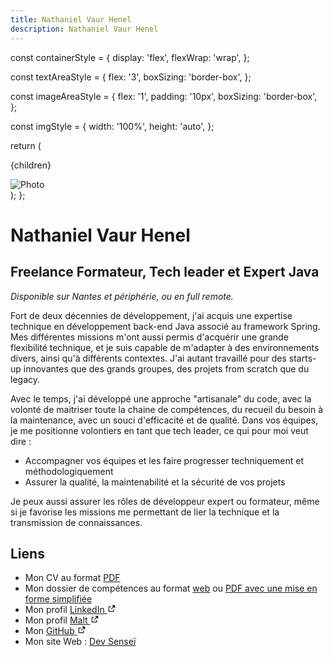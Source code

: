 ```yaml
---
title: Nathaniel Vaur Henel
description: Nathaniel Vaur Henel
---
```


  const containerStyle = {
    display: 'flex',
    flexWrap: 'wrap',
  };

  const textAreaStyle = {
    flex: '3',
    boxSizing: 'border-box',
  };

  const imageAreaStyle = {
    flex: '1',
    padding: '10px',
    boxSizing: 'border-box',
  };

  const imgStyle = {
    width: '100%',
    height: 'auto',
  };

  return (
    <div style={containerStyle}>
      <div style={textAreaStyle}>
        <p>{children}</p>
      </div>
      <div style={imageAreaStyle}>
        <img src={image} alt="Photo" style={imgStyle} />
      </div>
    </div>
  );
};

# Nathaniel Vaur Henel

## Freelance Formateur, Tech leader et Expert Java

_Disponible sur Nantes et périphérie, ou en full remote._

<Intro image="/crafters/nathaniel-vaur-henel/photo.jpg">
Fort de deux décennies de développement, j'ai acquis une expertise technique en développement back-end Java associé au framework Spring.
Mes différentes missions m'ont aussi permis d'acquérir une grande flexibilité technique, et je suis capable de m'adapter à des environnements divers, ainsi qu'à différents contextes.
J'ai autant travaillé pour des starts-up innovantes que des grands groupes, des projets from scratch que du legacy.

Avec le temps, j'ai développé une approche "artisanale" du code, avec la volonté de maitriser toute la chaine de compétences, du recueil du besoin à la maintenance, avec un souci d'efficacité et de qualité.
</Intro >
Dans vos équipes, je me positionne volontiers en tant que tech leader, ce qui pour moi veut dire :
- Accompagner vos équipes et les faire progresser techniquement et méthodologiquement
- Assurer la qualité, la maintenabilité et la sécurité de vos projets

Je peux aussi assurer les rôles de développeur expert ou formateur, même si je favorise les missions me permettant de lier la technique et la transmission de connaissances.

## Liens

- Mon CV au format [PDF](Nathaniel_Vaur_Henel-CV.pdf)
- Mon dossier de compétences au format [web](dossier_competences.md) ou [PDF avec une mise en forme simplifiée](Nathaniel_Vaur_Henel-dossier_competences.pdf)
- Mon profil [LinkedIn <svg xmlns="http://www.w3.org/2000/svg" width="1em" height="1em" viewBox="0 0 24 24"><path fill="currentColor" d="M10 6v2H5v11h11v-5h2v6a1 1 0 0 1-1 1H4a1 1 0 0 1-1-1V7a1 1 0 0 1 1-1zm11-3v9l-3.794-3.793l-5.999 6l-1.414-1.414l5.999-6L12 3z"/></svg>](https://www.linkedin.com/in/nathaniel-vaur-henel/)
- Mon profil [Malt <svg xmlns="http://www.w3.org/2000/svg" width="1em" height="1em" viewBox="0 0 24 24"><path fill="currentColor" d="M10 6v2H5v11h11v-5h2v6a1 1 0 0 1-1 1H4a1 1 0 0 1-1-1V7a1 1 0 0 1 1-1zm11-3v9l-3.794-3.793l-5.999 6l-1.414-1.414l5.999-6L12 3z"/></svg>](https://www.malt.fr/profile/nathanielvaurhenel)
- Mon [GitHub <svg xmlns="http://www.w3.org/2000/svg" width="1em" height="1em" viewBox="0 0 24 24"><path fill="currentColor" d="M10 6v2H5v11h11v-5h2v6a1 1 0 0 1-1 1H4a1 1 0 0 1-1-1V7a1 1 0 0 1 1-1zm11-3v9l-3.794-3.793l-5.999 6l-1.414-1.414l5.999-6L12 3z"/></svg>](https://github.com/Nathaniel-Vaur-Henel)
- Mon site Web : [Dev Senseï](https://nathaniel-vaur-henel.github.io/)

